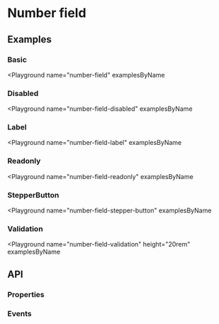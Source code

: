 
# Number field

<Tags />

## Examples

### Basic

<Playground
  name="number-field"
  examplesByName
></Playground>

### Disabled

<Playground
  name="number-field-disabled"
  examplesByName
></Playground>

### Label

<Playground
  name="number-field-label"
  examplesByName
></Playground>

### Readonly

<Playground
  name="number-field-readonly"
  examplesByName
></Playground>

### StepperButton

<Playground
  name="number-field-stepper-button"
  examplesByName
></Playground>

### Validation

<Playground
  name="number-field-validation"
  height="20rem"
  examplesByName
></Playground>

## API

### Properties

<Props />

### Events

<Events />
